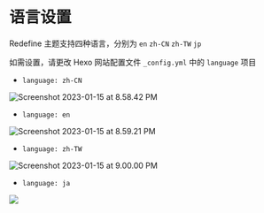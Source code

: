 # 语言设置

Redefine 主题支持四种语言，分别为 `en` `zh-CN` `zh-TW` `jp`

如需设置，请更改 Hexo 网站配置文件 `_config.yml` 中的 `language` 项目

- `language: zh-CN`

![Screenshot 2023-01-15 at 8.58.42 PM](https://evan.beee.top/img/2023/01/15/1389449bbc81db402825d21d5a9c1967.png)

- `language: en`

![Screenshot 2023-01-15 at 8.59.21 PM](https://evan.beee.top/img/2023/01/15/e9b4d19bd6104a8c40b0737d94e913d8.png)

- `language: zh-TW`

![Screenshot 2023-01-15 at 9.00.00 PM](https://evan.beee.top/img/2023/01/15/77933a4bd8e669ccdea4e5ba16071c8e.png)

- `language: ja`

![](https://evan.beee.top/img/c7eb85268a8d9520a62a10aa43ab23db-d6d38.png)